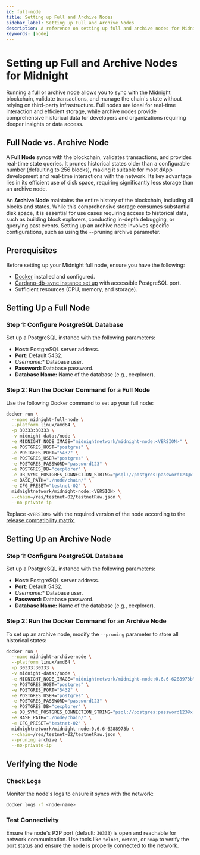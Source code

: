 ```yaml
---
id: full-node
title: Setting up Full and Archive Nodes
sidebar_label: Setting up Full and Archive Nodes
description: A reference on setting up full and archive nodes for Midnight.
keywords: [node]
---
```


# Setting up Full and Archive Nodes for Midnight

Running a full or archive node allows you to sync with the Midnight blockchain, validate transactions, and manage the chain's state without relying on third-party infrastructure. Full nodes are ideal for real-time interaction and efficient storage, while archive nodes provide comprehensive historical data for developers and organizations requiring deeper insights or data access.

## Full Node vs. Archive Node

A **Full Node** syncs with the blockchain, validates transactions, and provides real-time state queries. It prunes historical states older than a configurable number (defaulting to 256 blocks), making it suitable for most dApp development and real-time interactions with the network. Its key advantage lies in its efficient use of disk space, requiring significantly less storage than an archive node. 

An **Archive Node** maintains the entire history of the blockchain, including all blocks and states. While this comprehensive storage consumes substantial disk space, it is essential for use cases requiring access to historical data, such as building block explorers, conducting in-depth debugging, or querying past events. Setting up an archive node involves specific configurations, such as using the --pruning archive parameter.


## Prerequisites

Before setting up your Midnight full node, ensure you have the following:

* [Docker](https://docs.docker.com/engine/install/) installed and configured.
* [Cardano-db-sync instance set up](./cardano-db-sync) with accessible PostgreSQL port.
* Sufficient resources (CPU, memory, and storage).

## Setting Up a Full Node

### Step 1: Configure PostgreSQL Database

Set up a PostgreSQL instance with the following parameters:

* **Host:** PostgreSQL server address.
* **Port:** Default 5432.
* *Username:** Database user.
* **Password:** Database password.
* **Database Name:** Name of the database (e.g., cexplorer).

### Step 2: Run the Docker Command for a Full Node

Use the following Docker command to set up your full node:

```bash
docker run \
  --name midnight-full-node \
  --platform linux/amd64 \
  -p 30333:30333 \
  -v midnight-data:/node \
  -e MIDNIGHT_NODE_IMAGE="midnightnetwork/midnight-node:<VERSION>" \
  -e POSTGRES_HOST="postgres" \
  -e POSTGRES_PORT="5432" \
  -e POSTGRES_USER="postgres" \
  -e POSTGRES_PASSWORD="password123" \
  -e POSTGRES_DB="cexplorer" \
  -e DB_SYNC_POSTGRES_CONNECTION_STRING="psql://postgres:password123@x.x.x.x:5432/cexplorer" \
  -e BASE_PATH="./node/chain/" \
  -e CFG_PRESET="testnet-02" \
  midnightnetwork/midnight-node:<VERSION> \
  --chain=/res/testnet-02/testnetRaw.json \
  --no-private-ip
```

Replace `<VERSION>` with the required version of the node according to the [release compatibility matrix](../../relnotes/comp-matrix).


## Setting Up an Archive Node

### Step 1: Configure PostgreSQL Database

Set up a PostgreSQL instance with the following parameters:

* **Host:** PostgreSQL server address.
* **Port:** Default 5432.
* *Username:** Database user.
* **Password:** Database password.
* **Database Name:** Name of the database (e.g., cexplorer).

### Step 2: Run the Docker Command for an Archive Node

To set up an archive node, modify the `--pruning` parameter to store all historical states:

```bash
docker run \
  --name midnight-archive-node \
  --platform linux/amd64 \
  -p 30333:30333 \
  -v midnight-data:/node \
  -e MIDNIGHT_NODE_IMAGE="midnightnetwork/midnight-node:0.6.6-6288973b" \
  -e POSTGRES_HOST="postgres" \
  -e POSTGRES_PORT="5432" \
  -e POSTGRES_USER="postgres" \
  -e POSTGRES_PASSWORD="password123" \
  -e POSTGRES_DB="cexplorer" \
  -e DB_SYNC_POSTGRES_CONNECTION_STRING="psql://postgres:password123@x.x.x.x:5432/cexplorer" \
  -e BASE_PATH="./node/chain/" \
  -e CFG_PRESET="testnet-02" \
  midnightnetwork/midnight-node:0.6.6-6288973b \
  --chain=/res/testnet-02/testnetRaw.json \
  --pruning archive \
  --no-private-ip
```


## Verifying the Node

### Check Logs

Monitor the node's logs to ensure it syncs with the network:

```bash
docker logs -f <node-name>
```

### Test Connectivity

Ensure the node's P2P port (default: `30333`) is open and reachable for network communication. Use tools like `telnet`, `netcat`, or `nmap` to verify the port status and ensure the node is properly connected to the network.
